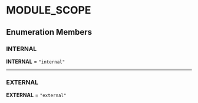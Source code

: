 
# MODULE\_SCOPE

## Enumeration Members

### INTERNAL

 **INTERNAL** = `"internal"`

___

### EXTERNAL

 **EXTERNAL** = `"external"`
